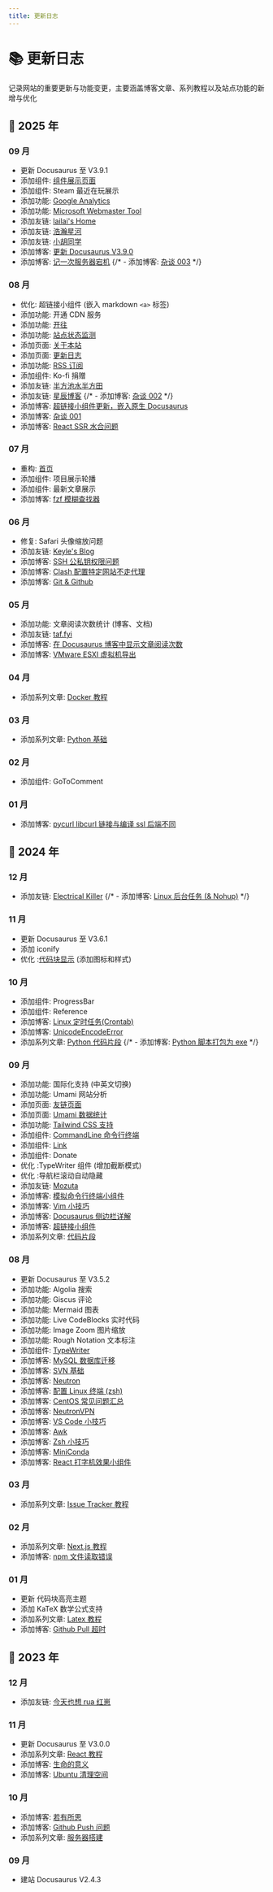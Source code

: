 ```yaml
---
title: 更新日志
---
```



# 📚 更新日志

记录网站的重要更新与功能变更，主要涵盖博客文章、系列教程以及站点功能的新增与优化

<Changelog>

## 🐍 2025 年

### 09 月

- 更新 Docusaurus 至 V3.9.1
- 添加组件: [组件展示页面](/docs/Snippets/Components)
- 添加组件: Steam 最近在玩展示
- 添加功能: [Google Analytics](https://search.google.com/search-console?resource_id=https%3A%2F%2Fwww.castamerego.com%2F)
- 添加功能: [Microsoft Webmaster Tool](https://www.bing.com/webmasters/home?siteUrl=https://www.castamerego.com/)
- 添加友链: [lailai's Home](https://lailai.one)
- 添加友链: [浩瀚星河](https://www.golangblog.com)
- 添加友链: [小胡同学](https://blog.henrywhu.cn/)
- 添加博客: [更新 Docusaurus V3.9.0](/blog/UpgradeDocusaurus39)
- 添加博客: [记一次服务器宕机](/blog/ServerDown)
  {/* - 添加博客: [杂谈 003](/blog/talk-003) */}

### 08 月

- 优化: 超链接小组件 (嵌入 markdown `<a>` 标签)
- 添加功能: 开通 CDN 服务
- 添加功能: [开往](https://www.travellings.cn/)
- 添加功能: [站点状态监测](https://stats.uptimerobot.com/p2lVhjnriB)
- 添加页面: [关于本站](/about)
- 添加页面: [更新日志](/release)
- 添加功能: [RSS 订阅](https://www.castamerego.com/blog/rss.xml)
- 添加组件: Ko-fi 捐赠
- 添加友链: [半方池水半方田](https://blog.uuanqin.top/)
- 添加友链: [星辰博客](https://blog.starchen.top)
  {/* - 添加博客: [杂谈 002](/blog/talk-002) */}
- 添加博客: [超链接小组件更新，嵌入原生 Docusaurus](/blog/Link-update-2025-08)
- 添加博客: [杂谈 001](/blog/talk-001)
- 添加博客: [React SSR 水合问题](/blog/Hydration)

### 07 月

- 重构: [首页](/)
- 添加组件: 项目展示轮播
- 添加组件: 最新文章展示
- 添加博客: [fzf 模糊查找器](/blog/fzf)

### 06 月

- 修复: Safari 头像缩放问题
- 添加友链: [Keyle's Blog](https://keyle.cc)
- 添加博客: [SSH 公私钥权限问题](/blog/SSHPermitionError)
- 添加博客: [Clash 配置特定网站不走代理](/blog/ClashBypass)
- 添加博客: [Git & Github](/blog/Git)

### 05 月

- 添加功能: 文章阅读次数统计 (博客、文档)
- 添加友链: [taf.fyi](https://taf.fyi)
- 添加博客: [在 Docusaurus 博客中显示文章阅读次数](/blog/PageViewCounter)
- 添加博客: [VMware ESXI 虚拟机导出](/blog/ESXIvmdownload)

### 04 月

- 添加系列文章: [Docker 教程](/docs/Docker)

### 03 月

- 添加系列文章: [Python 基础](/docs/Python)

### 02 月

- 添加组件: GoToComment

### 01 月

- 添加博客: [pycurl libcurl 链接与编译 ssl 后端不同](/blog/Pycurl)

## 🐉 2024 年

### 12 月

- 添加友链: [Electrical Killer](https://eksnotebook.com/)
  {/* - 添加博客: [Linux 后台任务 (& Nohup)](/blog/Nohup) */}

### 11 月

- 更新 Docusaurus 至 V3.6.1
- 添加 iconify
- 优化 :[代码块显示](/docs/Server/CodeBlocks#添加图标) (添加图标和样式)

### 10 月

- 添加组件: ProgressBar
- 添加组件: Reference
- 添加博客: [Linux 定时任务(Crontab)](/blog/Crontab)
- 添加博客: [UnicodeEncodeError](/blog/UnicodeEncodeError)
- 添加系列文章: [Python 代码片段](/docs/Snippets/Python)
  {/* - 添加博客: [Python 脚本打包为 exe](/blog/Pyinstaller) */}

### 09 月

- 添加功能: 国际化支持 (中英文切换)
- 添加功能: Umami 网站分析
- 添加页面: [友链页面](/friends)
- 添加页面: [Umami 数据统计](https://umami.castamerego.com/share/EplxZVQRe6OkyBt3/castamerego.com)
- 添加功能: [Tailwind CSS 支持](/docs/Server/Docusaurus-Theme#tailwindcss)
- 添加组件: [CommandLine 命令行终端](/docs/Snippets/Components/cmdTerminal)
- 添加组件: [Link](/docs/Snippets/Components/Link)
- 添加组件: Donate
- 优化 :TypeWriter 组件 (增加截断模式)
- 优化 :导航栏滚动自动隐藏
- 添加友链: [Mozuta](http://hex.mozuta.com/)
- 添加博客: [模拟命令行终端小组件](/blog/cmdTerminal)
- 添加博客: [Vim 小技巧](/blog/VimTip)
- 添加博客: [Docusaurus 侧边栏详解](/blog/DocusaurusSidebar)
- 添加博客: [超链接小组件](/blog/Link)
- 添加系列文章: [代码片段](/docs/Snippets/Intro)

### 08 月

- 更新 Docusaurus 至 V3.5.2
- 添加功能: Algolia 搜索
- 添加功能: Giscus 评论
- 添加功能: Mermaid 图表
- 添加功能: Live CodeBlocks 实时代码
- 添加功能: Image Zoom 图片缩放
- 添加功能: Rough Notation 文本标注
- 添加组件: [TypeWriter](/docs/Snippets/Components/TypeWriter)
- 添加博客: [MySQL 数据库迁移](/blog/DatabaseMigration)
- 添加博客: [SVN 基础](/blog/SVNBasic)
- 添加博客: [Neutron](/blog/Neutron)
- 添加博客: [配置 Linux 终端 (zsh)](/blog/LinuxTerminal)
- 添加博客: [CentOS 常见问题汇总](/blog/CentOS)
- 添加博客: [NeutronVPN](/blog/NeutronVPN)
- 添加博客: [VS Code 小技巧](/blog/VScodeTip)
- 添加博客: [Awk](/blog/Awk)
- 添加博客: [Zsh 小技巧](/blog/ZshTip)
- 添加博客: [MiniConda](/blog/MiniConda)
- 添加博客: [React 打字机效果小组件](/blog/TypeWriter)

### 03 月

- 添加系列文章: [Issue Tracker 教程](/docs/React/Issue)

### 02 月

- 添加系列文章: [Next.js 教程](/docs/React/Next)
- 添加博客: [npm 文件读取错误](/blog/NpmFileReadError)

### 01 月

- 更新 代码块高亮主题
- 添加 KaTeX 数学公式支持
- 添加系列文章: [Latex 教程](/docs/Latex)
- 添加博客: [Github Pull 超时](/blog/GithubPullProblem)

## 🐇 2023 年

### 12 月

- 添加友链: [今天也想 rua 红崽](https://todayred.castamerego.com)

### 11 月

- 更新 Docusaurus 至 V3.0.0
- 添加系列文章: [React 教程](/docs/React)
- 添加博客: [生命的意义](/blog/42)
- 添加博客: [Ubuntu 清理空间](/blog/CleanUbuntu)

### 10 月

- 添加博客: [若有所思](/blog/Thoughts)
- 添加博客: [Github Push 问题](/blog/GithubPushProblem)
- 添加系列文章: [服务器搭建](/docs/Server)

### 09 月

- 建站 Docusaurus V2.4.3

</Changelog>

<Comment />
